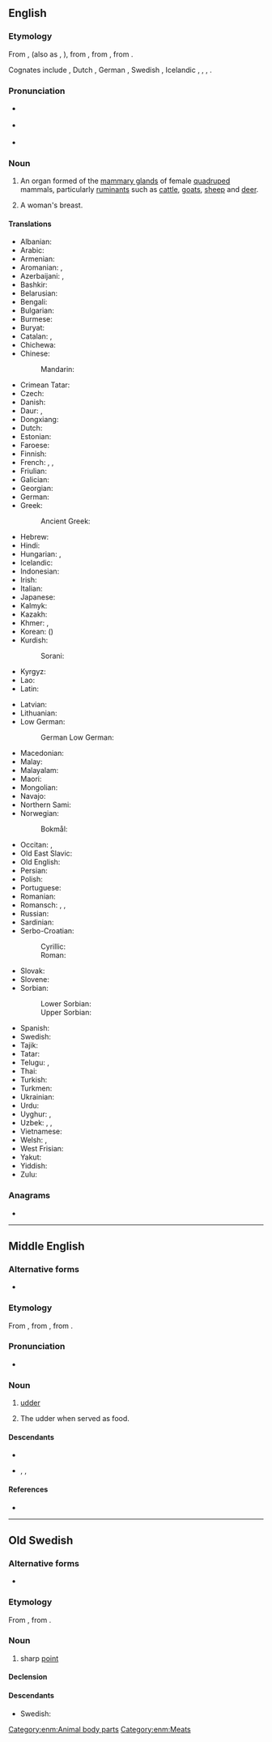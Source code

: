 ==English==

===Etymology===
From {{inh|en|enm|udder}}, {{m|enm|uddyr}} (also as {{m|enm|uther}}, {{m|enm|iddyr}}), from {{inh|en|ang|ūder||udder; breast}}, from {{inh|en|gem-pro|*ūdarą}}, from {{inh|en|ine-pro|*h₁ówHdʰr̥||udder}}.

Cognates include {{cog|stq|Jadder||udder}}, Dutch {{m|nl|uier||udder}}, German {{m|de|Euter||udder}}, Swedish {{m|sv|juver||udder}}, Icelandic {{m|is|júgur||udder}}, {{etyl|sa|-}} {{attention|sa|is there a way to indicate specifically Vedic Sanskrit?}} {{m|sa|ऊधर्|tr=ū́dhar}}, {{cog|grc|οὖθαρ}}, {{cog|la|ūber}}.

===Pronunciation===
* {{a|GenAm}} {{IPA|/ˈʌdɚ/|lang=en}}
* {{a|RP}} {{IPA|/ˈʌdə/|lang=en}}
* {{rhymes|ʌdə(ɹ)|lang=en}}

===Noun===
{{en-noun}}

# An organ formed of the [[mammary gland]]s of female [[quadruped]] mammals, particularly [[ruminant]]s such as [[cattle]], [[goat]]s, [[sheep]] and [[deer]].
# {{lb|en|slang}} A woman's breast.

====Translations====
{{trans-top|organ formed of the mammary glands of female quadruped mammals}}
* Albanian: {{t+|sq|sisë|f}}
* Arabic: {{t|ar|ضَرْع|m}}
* Armenian: {{t+|hy|կուրծ}}
* Aromanian: {{t|rup|udzir}}, {{t|rup|udzãre}}
* Azerbaijani: {{t|az|yelin}}, {{t|az|məmə}}
* Bashkir: {{t|ba|елен|sc=Cyrl}}
* Belarusian: {{t|be|вы́мя|n}}
* Bengali: {{t|bn|বাঁট|tr=bamţ|sc=Beng}}
* Bulgarian: {{t|bg|ви́ме|n}}
* Burmese: {{t|my|နို့အုံ|sc=Mymr}}
* Buryat: {{t|bua|дэлэн}}
* Catalan: {{t|ca|braguer|m}}, {{t|ca|mamella|f}}
* Chichewa: {{t|ny|bere}}
* Chinese:
*: Mandarin: {{t+|cmn|乳房|tr=rǔfáng|sc=Hani}}
* Crimean Tatar: {{t|crh|yelin}}
* Czech: {{t+|cs|vemeno|n}}
* Danish: {{t+|da|yver|n}}
* Daur: {{t|dta|deling}}, {{t|dta|jiejing}}
* Dongxiang: {{t|sce|jielien}}
* Dutch: {{t+|nl|uier|m}}
* Estonian: {{t|et|udar}}
* Faroese: {{t|fo|júgur|n}}
* Finnish: {{t+|fi|utare}}
* French: {{t+|fr|pis|m}}, {{t+|fr|tétine}}, {{t+|fr|mamelle}}
* Friulian: {{t|fur|luvri}}
* Galician: {{t+|gl|ubre|m}}
* Georgian: {{t|ka|ცური}}
* German: {{t+|de|Euter|m}}
* Greek: {{t+|el|μαστάρι|n}}
*: Ancient Greek: {{t|grc|οὖθαρ|n}}
* Hebrew: {{t-needed|he}}
* Hindi: {{t+|hi|थन|f|sc=Deva}}
* Hungarian: {{t+|hu|tőgy}}, {{t+|hu|emlő}}
* Icelandic: {{t+|is|júgur|n}}
* Indonesian: {{t+|id|ambing}}
* Irish: {{t|ga|úth|m}}
* Italian: {{t+|it|mammella|f}}
* Japanese: {{t|ja|乳房|tr=ちぶさ, chibusa, にゅうぼう, nyūbō|sc=Jpan}}
* Kalmyk: {{t|xal|делң}}
* Kazakh: {{t|kk|желін|sc=Cyrl}}
* Khmer: {{t+|km|ដោះ|tr=dɑh|sc=Khmr}}, {{t+|km|ថនៈ|tr=tʰaʔnaʔ|sc=Khmr}}
* Korean: {{t+|ko|유방}} ({{t+|ko|乳房}})
* Kurdish:
*: Sorani: {{t+|ku|گوان|tr=guwan|sc=ku-Arab}}
* Kyrgyz: {{t+|ky|желин|sc=Cyrl}}
* Lao: {{t|lo|ເຕົ້າ|sc=Laoo}}
* Latin: {{t+|la|ūber|n}}
{{trans-mid}}
* Latvian: {{t|lv|tesmenis|m}}
* Lithuanian: {{t|lt|tešmuo|m}}
* Low German:
*: German Low German: {{t+|nds-de|Jidder|n}}
* Macedonian: {{t|mk|виме|n}}
* Malay: {{t|ms|ambing}}
* Malayalam: {{t+|ml|അകിട്|tr=akitu}}
* Maori: {{t|mi|ū}}
* Mongolian: {{t+|mn|дэлэн|sc=Cyrl}}
* Navajo: {{t|nv|abeʼ astseʼ}}
* Northern Sami: {{t|se|ruoksi}}
* Norwegian:
*: Bokmål: {{t+|nb|jur|n}}
* Occitan: {{t+|oc|teta|f}}, {{t|oc|braguièr|m}}
* Old East Slavic: {{t|orv|вымя|n|sc=Cyrs}}
* Old English: {{t|ang|ūder|n}}
* Persian: {{t+|fa|پستان|tr=pestân|sc=fa-Arab}}
* Polish: {{t+|pl|wymię|n}}
* Portuguese: {{t+|pt|úbere}}
* Romanian: {{t+|ro|uger}}
* Romansch: {{t|rm|iver}}, {{t|rm|eiver}}, {{t|rm|üver}}
* Russian: {{t+|ru|вы́мя|n}}
* Sardinian: {{t|sc|tita|f}}
* Serbo-Croatian:
*: Cyrillic: {{t|sh|ви̏ме|n|sc=Cyrl}}
*: Roman: {{t+|sh|vȉme|n}}
* Slovak: {{t|sk|vemeno|n}}
* Slovene: {{t|sl|vime|n}}
* Sorbian:
*: Lower Sorbian: {{t|dsb|wumje|n}}
*: Upper Sorbian: {{t|hsb|wumjo|n}}
* Spanish: {{t+|es|ubre|f}}
* Swedish: {{t+|sv|juver|n}}
* Tajik: {{t|tg|пистон}}
* Tatar: {{t+|tt|җилен}}
* Telugu: {{t+|te|పొదుగు}}, {{t+|te|ఊధస్సు}}
* Thai: {{t|th|เต้า}}
* Turkish: {{t+|tr|meme}}
* Turkmen: {{t|tk|emjek}}
* Ukrainian: {{t|uk|ви́м'я|n}}
* Urdu: {{t|ur|تھن|f|tr=than|sc=ur-Arab}}
* Uyghur: {{t|ug|ئەمچەك}}, {{t|ug|يېلىن}}
* Uzbek: {{t+|uz|yelin}}, {{t+|uz|yelim}}, {{t+|uz|emchak}}
* Vietnamese: {{t|vi|bầu vú}}
* Welsh: {{t|cy|piw|m}}, {{t+|cy|pwrs}}
* West Frisian: {{t|fy|jaar|c}}
* Yakut: {{t|sah|сирин|sc=Cyrl}}
* Yiddish: {{t|yi|אײַטער}}
* Zulu: {{t|zu|ibele|c5|c6}}
{{trans-bottom}}

===Anagrams===
* {{anagrams|en|dured}}

----

==Middle English==

===Alternative forms===
* {{alter|enm|uddyr|iddyr|uther}}

===Etymology===
From {{inh|enm|ang|ūder}}, from {{inh|enm|gem-pro|*ūdarą}}, from {{inh|enm|ine-pro|*h₁ówHdʰr̥}}.

===Pronunciation===
* {{IPA|lang=enm|/ˈudər/|/ˈuðər/}}

===Noun===
{{enm-noun|pl=uddres}}

# [[udder]] {{gloss|mammary gland of an anima}}
# {{lb|enm|rare}} The udder when served as food.

====Descendants====
* {{desc|en|udder}}
* {{desc|sco|udder}}, {{l|sco|uther}}, {{l|sco|ether}}

====References====
* {{R:MED Online|entry=udder (n.)   |id=MED47547 |accessdate=2018-07-17}}

[[Category:enm:Animal body parts]]
[[Category:enm:Meats]]

----

==Old Swedish==

===Alternative forms===
* {{l|gmq-osw|odder}}

===Etymology===
From {{inh|gmq-osw|non|oddr}}, from {{inh|gmq-osw|gem-pro|*uzdaz}}.

===Noun===
{{head|gmq-osw|noun|g=m}}

# sharp [[point]]

====Declension====
{{gmq-osw-decl-noun-a-m|udd}}

====Descendants====
* Swedish: {{l|sv|udd}}